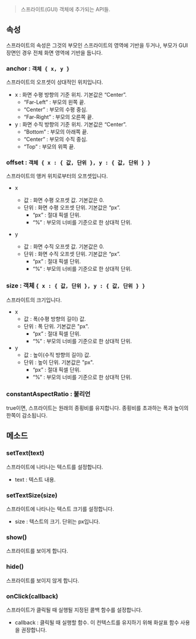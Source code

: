 > 스프라이트(GUI) 객체에 추가되는 API들.

## 속성

스프라이트의 속성은 그것의 부모인 스프라이트의 영역에 기반을 두거나, 부모가 GUI 장면인 경우 전체 화면 영역에 기반을 둡니다.

### anchor : `객체 { x, y }`

스프라이트의 오프셋이 상대적인 위치입니다.

- x : 화면 수평 방향의 기준 위치. 기본값은 “Center”.
  - “Far-Left” : 부모의 왼쪽 끝.
  - “Center” : 부모의 수평 중심.
  - “Far-Right” : 부모의 오른쪽 끝.
- y : 화면 수직 방향의 기준 위치. 기본값은 “Center”.
  - “Bottom” : 부모의 아래쪽 끝.
  - “Center” : 부모의 수직 중심.
  - “Top” : 부모의 위쪽 끝.

### offset : `객체 { x : { 값, 단위 }, y : { 값, 단위 } }`

스프라이트의 앵커 위치로부터의 오프셋입니다.

- x

  - 값 : 화면 수평 오프셋 값. 기본값은 0.
  - 단위 : 화면 수평 오프셋 단위. 기본값은 “px”.
    - “px” : 절대 픽셀 단위.
    - “%” : 부모의 너비를 기준으로 한 상대적 단위.

- y
  - 값 : 화면 수직 오프셋 값. 기본값은 0.
  - 단위 : 화면 수직 오프셋 단위. 기본값은 “px”.
    - “px” : 절대 픽셀 단위.
    - “%” : 부모의 너비를 기준으로 한 상대적 단위.

### size : 객체 `{ x : { 값, 단위 }, y : { 값, 단위 } }`

스프라이트의 크기입니다.

- x
  - 값 : 폭(수평 방향의 길이) 값.
  - 단위 : 폭 단위. 기본값은 "px".
    - “px” : 절대 픽셀 단위.
    - “%” : 부모의 너비를 기준으로 한 상대적 단위.
- y
  - 값 : 높이(수직 방향의 길이) 값.
  - 단위 : 높이 단위. 기본값은 "px".
    - “px” : 절대 픽셀 단위.
    - “%” : 부모의 너비를 기준으로 한 상대적 단위.

### constantAspectRatio : 불리언

true이면, 스프라이트는 원래의 종횡비를 유지합니다. 종횡비를 초과하는 폭과 높이의 한쪽이 감소됩니다.

## 메소드

### setText(text)

스프라이트에 나타나는 텍스트를 설정합니다.

- text : 텍스트 내용.

### setTextSize(size)

스프라이트에 나타나는 텍스트 크기를 설정합니다.

- size : 텍스트의 크기. 단위는 px입니다.

### show()

스프라이트를 보이게 합니다.

### hide()

스프라이트를 보이지 않게 합니다.

### onClick(callback)

스프라이트가 클릭될 때 실행될 지정된 콜백 함수를 설정합니다.

- callback : 클릭될 때 실행할 함수. 이 컨텍스트를 유지하기 위해 화살표 함수 사용을 권장합니다.
